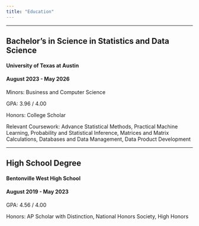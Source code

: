 ```yaml
---
title: "Education"
---
```

------------------------------------------------------------------------

## Bachelor's in Science in Statistics and Data Science 
#### University of Texas at Austin
#### August 2023 - May 2026

Minors: Business and Computer Science

GPA: 3.96 / 4.00

Honors: College Scholar

Relevant Coursework: Advance Statistical Methods, Practical Machine Learning, Probability and Statistical Inference, Matrices and Matrix Calculations, Databases and Data Management, Data Product Development

------------------------------------------------------------------------

## High School Degree
#### Bentonville West High School
#### August 2019 - May 2023

GPA: 4.56 / 4.00

Honors: AP Scholar with Distinction, National Honors Society, High Honors